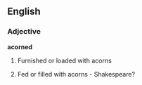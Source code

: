 ==English==
===Adjective===
'''acorned'''
# Furnished or loaded with acorns
# {{rare}} Fed or filled with acorns - Shakespeare?
